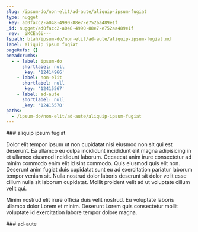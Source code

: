 ```yaml
---
slug: /ipsum-do/non-elit/ad-aute/aliquip-ipsum-fugiat
type: nugget
_key: ad0facc2-a048-4990-88e7-e752aa489e1f
_id: nugget/ad0facc2-a048-4990-88e7-e752aa489e1f
_rev: _iKCEn6i---
fspath: blah/ipsum-do/non-elit/ad-aute/aliquip-ipsum-fugiat.md
label: aliquip ipsum fugiat
pageRefs: {}
breadcrumbs:
  - - label: ipsum-do
      shortlabel: null
      _key: '12414966'
    - label: non-elit
      shortlabel: null
      _key: '12415567'
    - label: ad-aute
      shortlabel: null
      _key: '12415570'
paths:
  - /ipsum-do/non-elit/ad-aute/aliquip-ipsum-fugiat
---
```


<NuggetArea>
<Nugget slug="/ipsum-do/non-elit/ad-aute/aliquip-ipsum-fugiat" type="nugget" _key="ad0facc2-a048-4990-88e7-e752aa489e1f" _id="nugget/ad0facc2-a048-4990-88e7-e752aa489e1f" _rev="_iKCEn6i---" fspath="blah/ipsum-do/non-elit/ad-aute/aliquip-ipsum-fugiat.md" label="aliquip ipsum fugiat" paths="/ipsum-do/non-elit/ad-aute/aliquip-ipsum-fugiat">
<NuggetBody>
### aliquip ipsum fugiat

Dolor elit tempor ipsum ut non cupidatat nisi eiusmod non sit qui est deserunt. Ea ullamco eu culpa incididunt incididunt elit magna adipisicing in et ullamco eiusmod incididunt laborum. Occaecat anim irure consectetur ad minim commodo enim elit id sint commodo. Quis eiusmod quis elit non. Deserunt anim fugiat duis cupidatat sunt eu ad exercitation pariatur laborum tempor veniam sit. Nulla nostrud dolor laboris deserunt sit dolor velit esse cillum nulla sit laborum cupidatat. Mollit proident velit ad ut voluptate cillum velit qui.

Minim nostrud elit irure officia duis velit nostrud. Eu voluptate laboris ullamco dolor Lorem et minim. Deserunt Lorem quis consectetur mollit voluptate id exercitation labore tempor dolore magna.

</NuggetBody>
<Breadcrumbs>
<Crumbs>
<Crumb _key="12414966" label="ipsum-do" /><Crumb _key="12415567" label="non-elit" /><Crumb _key="12415570" label="ad-aute" />
</Crumbs>
</Breadcrumbs>
</Nugget>

<NuggetsInbound>
</NuggetsInbound>
<NuggetsOutbound>
</NuggetsOutbound>
</NuggetArea>
<PassagesInbound>
<Passage direction="inbound" type="passage" _key="12415570" _id="passage/12415570" _rev="_iKCEn6e--A" label="ad-aute" passage="ad-aute" fspath="blah/ipsum-do/non-elit/ad-aute" paths="/ipsum-do/non-elit/ad-aute" slug="/ipsum-do/non-elit/ad-aute">
<NuggetBody>
### ad-aute

</NuggetBody>
<Breadcrumbs>
<Crumbs>
<Crumb _key="12414966" label="ipsum-do" /><Crumb _key="12415567" label="non-elit" />
</Crumbs>
</Breadcrumbs>
</Passage>

</PassagesInbound>
<PassagesOutbound>
</PassagesOutbound>